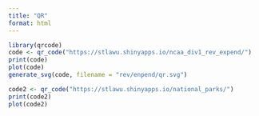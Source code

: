 ```yaml
---
title: "QR"
format: html
---
```


```r
library(qrcode)
code <- qr_code("https://stlawu.shinyapps.io/ncaa_div1_rev_expend/")
print(code)
plot(code)
generate_svg(code, filename = "rev/enpend/qr.svg")
```

```r
code2 <- qr_code("https://stlawu.shinyapps.io/national_parks/")
print(code2)
plot(code2)
```

